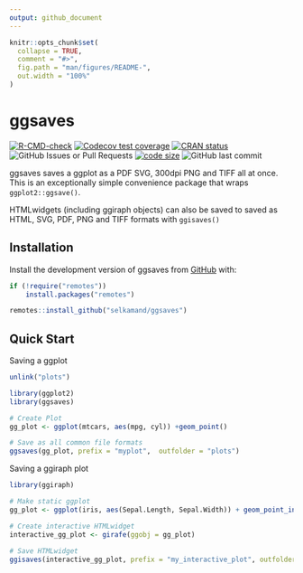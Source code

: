 ```yaml
---
output: github_document
---
```


<!-- README.md is generated from README.Rmd. Please edit that file -->

```r
knitr::opts_chunk$set(
  collapse = TRUE,
  comment = "#>",
  fig.path = "man/figures/README-",
  out.width = "100%"
)
```

# ggsaves

<!-- badges: start -->
[![R-CMD-check](https://github.com/selkamand/ggsaves/actions/workflows/R-CMD-check.yaml/badge.svg)](https://github.com/selkamand/ggsaves/actions/workflows/R-CMD-check.yaml)
[![Codecov test coverage](https://codecov.io/gh/selkamand/ggsaves/graph/badge.svg)](https://app.codecov.io/gh/selkamand/ggsaves)
[![CRAN status](https://www.r-pkg.org/badges/version/ggsaves)](https://CRAN.R-project.org/package=ggsaves)
![GitHub Issues or Pull Requests](https://img.shields.io/github/issues-closed/selkamand/ggsaves)
[![code size](https://img.shields.io/github/languages/code-size/selkamand/ggsaves.svg)](https://github.com/selkamand/ggsaves)
![GitHub last commit](https://img.shields.io/github/last-commit/selkamand/ggsaves)
<!-- badges: end -->

ggsaves saves a ggplot as a PDF SVG, 300dpi PNG and TIFF all at once. This is an exceptionally simple convenience package that wraps `ggplot2::ggsave()`.

HTMLwidgets (including ggiraph objects) can also be saved to saved as HTML, SVG, PDF, PNG and TIFF formats with `ggisaves()`

## Installation


Install the development version of ggsaves from [GitHub](https://github.com/) with:

``` r
if (!require("remotes"))
    install.packages("remotes")

remotes::install_github("selkamand/ggsaves")

```

## Quick Start

Saving a ggplot

```r
unlink("plots")
```

```r
library(ggplot2)
library(ggsaves)

# Create Plot
gg_plot <- ggplot(mtcars, aes(mpg, cyl)) +geom_point() 

# Save as all common file formats
ggsaves(gg_plot, prefix = "myplot",  outfolder = "plots")
```

Saving a ggiraph plot

```r
library(ggiraph)

# Make static ggplot
gg_plot <- ggplot(iris, aes(Sepal.Length, Sepal.Width)) + geom_point_interactive(aes(data_id  = Species, tooltip = Species))

# Create interactive HTMLwidget
interactive_gg_plot <- girafe(ggobj = gg_plot)
 
# Save HTMLwidget
ggisaves(interactive_gg_plot, prefix = "my_interactive_plot", outfolder = "interactive_plots")
```


